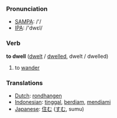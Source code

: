 === Pronunciation ===
*[[w:SAMPA|SAMPA]]: /'/
*[[w:IPA|IPA]]: /'dwεl/

=== Verb ===

'''to dwell''' ([[dwelt]] / [[dwelled]], dwelt / dwelled)

# to [[wander]]

=== Translations ===
*[[Dutch]]: [[rondhangen]]
*[[Indonesian]]: [[tinggal]], [[diam|berdiam]], [[diam|mendiami]]
*[[Japanese]]: [[住む]] ([[すむ]], sumu)